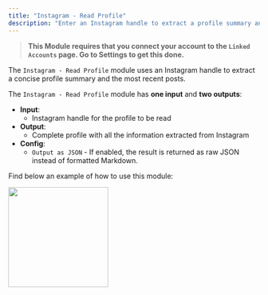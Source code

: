 ```yaml
---
title: "Instagram - Read Profile"
description: "Enter an Instagram handle to extract a profile summary and its recent Posts"
---
```


> **This Module requires that you connect your account to the `Linked Accounts` page. Go to Settings to get this done.**

The `Instagram - Read Profile` module uses an Instagram handle to extract a concise profile summary and the most recent posts.

The `Instagram - Read Profile` module has **one input** and **two outputs**:

- **Input**:
  - Instagram handle for the profile to be read
- **Output**:
  - Complete profile with all the information extracted from Instagram
- **Config**:
  - `Output as JSON` - If enabled, the result is returned as raw JSON instead of formatted Markdown.

Find below an example of how to use this module:

<img height="200" src="/images/IReadProfile.png" />

